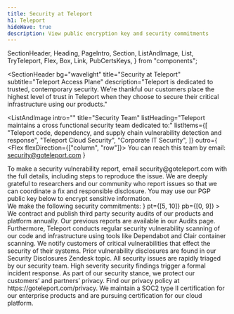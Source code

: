 ```yaml
---
title: Security at Teleport
h1: Teleport
hideWave: true
description: View public encryption key and security commitments
---
```


  SectionHeader,
  Heading,
  PageIntro,
  Section,
  ListAndImage,
  List,
  TryTeleport,
  Flex,
  Box,
  Link,
  PubCertsKeys,
} from "components";

<SectionHeader
  bg="wavelight"
  title="Security at Teleport"
  subtitle="Teleport Access Plane"
  description="Teleport is dedicated to trusted, contemporary security. We’re thankful our customers place the highest level of trust in Teleport when they choose to secure their critical infrastructure using our products."
>
  <NextImage
    src="./assets/shield-hero@2x.png"
    alt="teleport security shield"
    height={219}
    width={328}
  />
</SectionHeader>
<ListAndImage
  intro=""
  title="Security Team"
  listHeading="Teleport maintains a cross functional security team dedicated to:"
  listItems={[
    "Teleport code, dependency, and supply chain vulnerability detection and response",
    "Teleport Cloud Security",
    "Corporate IT Security",
  ]}
  outro={
    <Flex flexDirection={["column", "row"]}>
      <Flex>You can reach this team by email:&nbsp;</Flex>
      <Link scheme="site" href="mailto:security@goteleport.com">
        security@goteleport.com
      </Link>
    </Flex>
  }
>
  <NextImage
    src="./assets/security-illustration@2x.png"
    alt="teleport security shield"
    height={219}
    width={328}
  />
</ListAndImage>
<Section bg="purpleGradient">
  <Centrator>
  <Flex py={[5, 9]} flexDirection="column">
    <Heading
      dark={true}
      title="Reporting a Vulnerability"
      titleFontSize="banner"
      titleFontWeight="black"
    />
    <Box mt={3} as="p" color="white">
      To make a security vulnerability report, email <Link color="white" scheme="site" href="mailto:security@goteleport.com">security@goteleport.com</Link>
      with the full details, including steps to reproduce the issue. We are
      deeply grateful to researchers and our community who report issues so that
      we can coordinate a fix and responsible disclosure. You may use our <Link color="white" href="#pgp_key">PGP public key</Link> below to encrypt sensitive information.
    </Box>
  </Flex>
  </Centrator>
</Section>
<List
  title="Security Commitments"
  titleFontSize="banner"
  titleFontWeight="black"
  grid
  description={
    <Flex mt={[3, 3]}>We make the following security commitments:</Flex>
  }
  pt={[5, 10]}
  pb={[0, 9]}
>
  <List.Item src="./assets/proactive-detection.svg" title="Proactive Detection">
    We contract and publish third party security audits of our products and
    platform annually. Our previous reports are available in our <Link scheme="site" href="https://goteleport.com/resources/audits/">Audits</Link> page.
    Furthermore, Teleport conducts regular security vulnerability scanning of
    our code and infrastructure using tools like <Link scheme="site" href="https://dependabot.com/">Dependabot</Link> and <Link scheme="site" href="https://github.com/quay/clair">Clair</Link> container
    scanning.
  </List.Item>
  <List.Item src="./assets/disclosure.svg" title="Disclosure">
    We notify customers of critical vulnerabilities that effect the security of
    their systems. Prior vulnerability disclosures are found in our <Link scheme="site" href="https://gravitational.zendesk.com/hc/en-us/sections/115004127868-Security-Disclosures">Security Disclosures Zendesk</Link> topic.
  </List.Item>
  <List.Item src="./assets/response.svg" title="Response">
    All security issues are rapidly triaged by our security team. High severity
    security findings trigger a formal incident response.
  </List.Item>
  <List.Item src="./assets/privacy.svg" title="Privacy">
    As part of our security stance, we protect our customers’ and partners’
    privacy. Find our privacy policy at <Link scheme="site" href="https://goteleport.com/privacy">https://goteleport.com/privacy</Link>.
  </List.Item>
  <List.Item src="./assets/certifications.svg" title="Certifications">
    We maintain a SOC2 type II certification for our enterprise products and are
    pursuing certification for our cloud platform.
  </List.Item>
  <List.Item> </List.Item>
</List>
<PubCertsKeys />
<TryTeleport />
